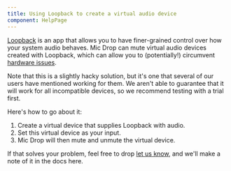 ```yaml
---
title: Using Loopback to create a virtual audio device
component: HelpPage
---
```




<Panel>

[Loopback](https://rogueamoeba.com/loopback/) is an app that allows you to have finer-grained control over how your system audio behaves. Mic Drop can mute virtual audio devices created with Loopback, which can allow you to (potentially!) circumvent [hardware issues](/help/hardware-issues).

Note that this is a slightly hacky solution, but it's one that several of our users have mentioned working for them. We aren't able to guarantee that it will work for all incompatible devices, so we recommend testing with a trial first.

Here's how to go about it:

1. Create a virtual device that supplies Loopback with audio.
2. Set this virtual device as your input.
3. Mic Drop will then mute and unmute the virtual device.

If that solves your problem, feel free to drop [let us know](mailto:micdrop@octopusthink.com), and we'll make a note of it in the docs here.

</Panel>
